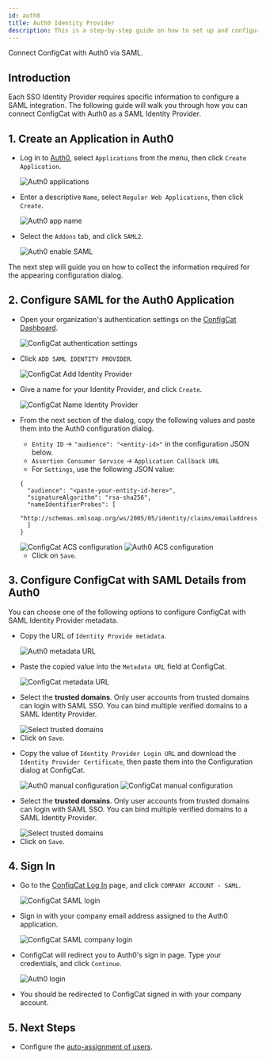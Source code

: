 ```yaml
---
id: auth0
title: Auth0 Identity Provider
description: This is a step-by-step guide on how to set up and configure Auth0 as a SAML Identity Provider for your organization.
---
```



Connect ConfigCat with Auth0 via SAML.

## Introduction

Each SSO Identity Provider requires specific information to configure a SAML integration. The following guide will walk you through how you can connect ConfigCat with Auth0 as a SAML Identity Provider.

## 1. Create an Application in Auth0

- Log in to <a href="https://auth0.com/auth/login" target="_blank">Auth0</a>, select `Applications` from the menu, then click `Create Application`.

  <img className="bordered-img" src="/docs/assets/saml/auth0/applications.png" alt="Auth0 applications" decoding="async" loading="lazy" />

- Enter a descriptive `Name`, select `Regular Web Applications`, then click `Create`.

  <img className="bordered-img" src="/docs/assets/saml/auth0/app_name.png" alt="Auth0 app name" decoding="async" loading="lazy" />

- Select the `Addons` tab, and click `SAML2`.

  <img className="bordered-img" src="/docs/assets/saml/auth0/enable_saml.png" alt="Auth0 enable SAML" decoding="async" loading="lazy" />

The next step will guide you on how to collect the information required for the appearing configuration dialog.

## 2. Configure SAML for the Auth0 Application

- Open your organization's authentication settings on the <a href="https://app.configcat.com/organization/authentication" target="_blank">ConfigCat Dashboard</a>.

  <img className="bordered-img" src="/docs/assets/saml/dashboard/authentication.png" alt="ConfigCat authentication settings" decoding="async" loading="lazy" />

- Click `ADD SAML IDENTITY PROVIDER`.

  <img className="bordered-img" src="/docs/assets/saml/dashboard/add_idp.png" alt="ConfigCat Add Identity Provider" decoding="async" loading="lazy" />

- Give a name for your Identity Provider, and click `Create`.

  <img className="bordered-img" src="/docs/assets/saml/dashboard/auth0_name.png" alt="ConfigCat Name Identity Provider" decoding="async" loading="lazy" />

- From the next section of the dialog, copy the following values and paste them into the Auth0 configuration dialog.

  - `Entity ID` -> `"audience": "<entity-id>"` in the configuration JSON below.
  - `Assertion Consumer Service` -> `Application Callback URL`
  - For `Settings`, use the following JSON value:

  ```
  {
    "audience": "<paste-your-entity-id-here>",
    "signatureAlgorithm": "rsa-sha256",
    "nameIdentifierProbes": [
      "http://schemas.xmlsoap.org/ws/2005/05/identity/claims/emailaddress"
    ]
  }
  ```

   <img className="bordered-img" src="/docs/assets/saml/dashboard/acs_entity_id_1.png" alt="ConfigCat ACS configuration" decoding="async" loading="lazy" />

   <img className="bordered-img" src="/docs/assets/saml/auth0/auth0_acs_eid.png" alt="Auth0 ACS configuration" decoding="async" loading="lazy" />

  - Click on `Save`.

## 3. Configure ConfigCat with SAML Details from Auth0

You can choose one of the following options to configure ConfigCat with SAML Identity Provider metadata.

<Tabs>
  <TabItem value="metadataUrl" label="Metadata URL" default>
    <ul>
      <li>
        <p>Copy the URL of <code>Identity Provide metadata</code>.</p>
        <img className="bordered-img" src="/docs/assets/saml/auth0/metadata_url.png" alt="Auth0 metadata URL" decoding="async" loading="lazy" />
      </li>
      <li>
        <p>Paste the copied value into the <code>Metadata URL</code> field at ConfigCat.</p>
        <img className="bordered-img" src="/docs/assets/saml/auth0/cc_metadata_url_new.png" alt="ConfigCat metadata URL" decoding="async" loading="lazy" />
      </li>
      <li>
        <p>Select the <strong>trusted domains</strong>. Only user accounts from trusted domains can login with SAML SSO. You can bind multiple verified domains to a SAML Identity Provider.</p>
        <img className="bordered-img" src="/docs/assets/saml/dashboard/select_trusted_domains.png" alt="Select trusted domains" decoding="async" loading="lazy" />
      </li>
      <li>
        Click on <code>Save</code>.
      </li>
    </ul>
  </TabItem>
  <TabItem value="manual" label="Manual Configuration">
    <ul>
      <li>
        <p>Copy the value of <code>Identity Provider Login URL</code> and download the <code>Identity Provider Certificate</code>, then paste them into the Configuration dialog at ConfigCat.</p>
        <img className="bordered-img" src="/docs/assets/saml/auth0/manual.png" alt="Auth0 manual configuration" decoding="async" loading="lazy" />
        <img className="bordered-img" src="/docs/assets/saml/auth0/cc_manual_new.png" alt="ConfigCat manual configuration" decoding="async" loading="lazy" />
      </li>
      <li>
        <p>Select the <strong>trusted domains</strong>. Only user accounts from trusted domains can login with SAML SSO. You can bind multiple verified domains to a SAML Identity Provider.</p>
        <img className="bordered-img" src="/docs/assets/saml/dashboard/select_trusted_domains.png" alt="Select trusted domains" decoding="async" loading="lazy" />
      </li>
      <li>
        Click on <code>Save</code>.
      </li>
    </ul>
  </TabItem>
</Tabs>

## 4. Sign In

- Go to the <a href="https://app.configcat.com/auth/login" target="_blank">ConfigCat Log In</a> page, and click `COMPANY ACCOUNT - SAML`.

  <img className="bordered-img" src="/docs/assets/saml/dashboard/saml_login.png" alt="ConfigCat SAML login" decoding="async" loading="lazy" />

- Sign in with your company email address assigned to the Auth0 application.

  <img className="bordered-img" src="/docs/assets/saml/dashboard/company_email.png" alt="ConfigCat SAML company login" decoding="async" loading="lazy" />

- ConfigCat will redirect you to Auth0's sign in page. Type your credentials, and click `Continue`.

  <img className="bordered-img" src="/docs/assets/saml/auth0/login.png" alt="Auth0 login" decoding="async" loading="lazy" />

- You should be redirected to ConfigCat signed in with your company account.

## 5. Next Steps

- Configure the [auto-assignment of users](../../auto-assign-users.mdx).
